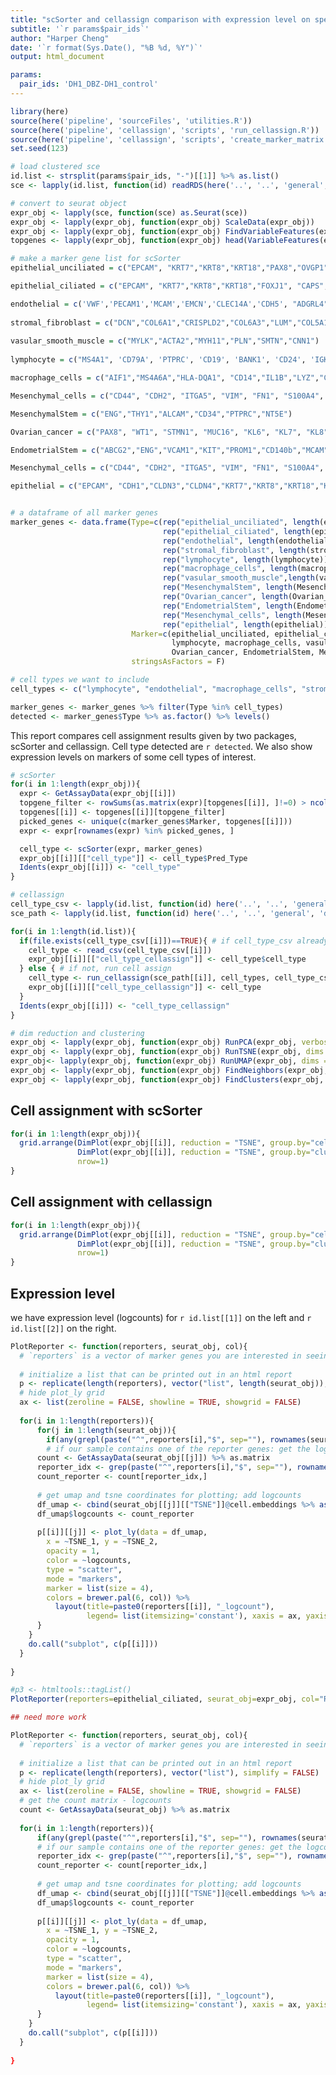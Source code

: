 ```yaml
---
title: "scSorter and cellassign comparison with expression level on specified cell types"
subtitle: '`r params$pair_ids`'
author: "Harper Cheng"
date: '`r format(Sys.Date(), "%B %d, %Y")`'
output: html_document

params:
  pair_ids: 'DH1_DBZ-DH1_control'
---
```


```r
library(here)
source(here('pipeline', 'sourceFiles', 'utilities.R'))
source(here('pipeline', 'cellassign', 'scripts', 'run_cellassign.R'))
source(here('pipeline', 'cellassign', 'scripts', 'create_marker_matrix.R'))
set.seed(123)
```

```r

# load clustered sce
id.list <- strsplit(params$pair_ids, "-")[[1]] %>% as.list()
sce <- lapply(id.list, function(id) readRDS(here('..', '..', 'general', 'data', 'clustered', 'sce', id, 'sce_clus.rds')))

# convert to seurat object
expr_obj <- lapply(sce, function(sce) as.Seurat(sce))
expr_obj <- lapply(expr_obj, function(expr_obj) ScaleData(expr_obj))
expr_obj <- lapply(expr_obj, function(expr_obj) FindVariableFeatures(expr_obj))
topgenes <- lapply(expr_obj, function(expr_obj) head(VariableFeatures(expr_obj), 2000))

```

```r

# make a marker gene list for scSorter
epithelial_unciliated = c("EPCAM", "KRT7","KRT8","KRT18","PAX8","OVGP1", "KRT19", "LCN2",'WFDC2', 'KLF5', 'SDC4', 'UCA1', 'TACSTD2', 'LINC01541', 'ELF3', 'C1orf186', 'DSP', 'CLDN4', 'PERP', 'KRT18', 'CD9', 'USP53',"CDH1","CLDN3","CLDN4","FUT4")

epithelial_ciliated = c("EPCAM", "KRT7","KRT8","KRT18","FOXJ1", "CAPS", "DYDC2", "CTH", "TP73", "SNTN","WDR16","FAM92B","C20orf85","C20orf88","TPPP3","C9orf24","FAM183A","C1orf194","PIFO","CDH1","CLDN3","CLDN4","FUT4")

endothelial = c('VWF','PECAM1','MCAM','EMCN','CLEC14A','CDH5', "ADGRL4", "PCDH17", "RNASE1")
    
stromal_fibroblast = c("DCN","COL6A1","CRISPLD2","COL6A3","LUM","COL5A1")
    
vasular_smooth_muscle = c("MYLK","ACTA2","MYH11","PLN","SMTN","CNN1")
    
lymphocyte = c("MS4A1", 'CD79A', 'PTPRC', 'CD19', 'BANK1', 'CD24', 'IGKC', "CD4","CD2","CD3G","CD3D","CD28","CD3E", "CCL5", "STK17B", "PTPRC")

macrophage_cells = c("AIF1","MS4A6A","HLA-DQA1", "CD14","IL1B","LYZ","CYBB","HLA-DQB1", "PLEK","HLA-DPA1", "HLA-DPB1", "HLA-DRB5", "HLA-DRB6")

Mesenchymal_cells = c("CD44", "CDH2", "ITGA5", "VIM", "FN1", "S100A4", "TNC", "MMP2", "ACTA2", "TWIST1", "WNT5A", "SNAI2", "ZEB1", "ZEB2")

MesenchymalStem = c("ENG","THY1","ALCAM","CD34","PTPRC","NT5E")

Ovarian_cancer = c("PAX8", "WT1", "STMN1", "MUC16", "KL6", "KL7", "KL8")

EndometrialStem = c("ABCG2","ENG","VCAM1","KIT","PROM1","CD140b","MCAM","CD166","ITGB1","PECAM1","CD34","CD44","PTPRC","ITGA4","ICAM1","NT5E","THY1","IPO13","LGR5","MSI1","NES","POU5F1","SOX2","SSEA4")

Mesenchymal_cells = c("CD44", "CDH2", "ITGA5", "VIM", "FN1", "S100A4", "TNC", "MMP2", "ACTA2", "TWIST1", "WNT5A", "SNAI2", "ZEB1", "ZEB2")

epithelial = c("EPCAM", "CDH1","CLDN3","CLDN4","KRT7","KRT8","KRT18","KRT19","FUT4")


# a dataframe of all marker genes
marker_genes <- data.frame(Type=c(rep("epithelial_unciliated", length(epithelial_unciliated)),
                                  rep("epithelial_ciliated", length(epithelial_ciliated)),
                                  rep("endothelial", length(endothelial)),
                                  rep("stromal_fibroblast", length(stromal_fibroblast)),
                                  rep("lymphocyte", length(lymphocyte)),
                                  rep("macrophage_cells", length(macrophage_cells)),
                                  rep("vasular_smooth_muscle",length(vasular_smooth_muscle)),
                                  rep("MesenchymalStem", length(MesenchymalStem)),
                                  rep("Ovarian_cancer", length(Ovarian_cancer)),
                                  rep("EndometrialStem", length(EndometrialStem)),
                                  rep("Mesenchymal_cells", length(Mesenchymal_cells)),
                                  rep("epithelial", length(epithelial))),
                           Marker=c(epithelial_unciliated, epithelial_ciliated, endothelial, stromal_fibroblast, 
                                    lymphocyte, macrophage_cells, vasular_smooth_muscle, MesenchymalStem, 
                                    Ovarian_cancer, EndometrialStem, Mesenchymal_cells, epithelial),
                           stringsAsFactors = F)

# cell types we want to include 
cell_types <- c("lymphocyte", "endothelial", "macrophage_cells", "stromal_fibroblast", "MesenchymalStem", "vasular_smooth_muscle", "EndometrialStem", "Ovarian_cancer", "Mesenchymal_cells", "epithelial")

marker_genes <- marker_genes %>% filter(Type %in% cell_types)
detected <- marker_genes$Type %>% as.factor() %>% levels()

```

This report compares cell assignment results given by two packages, scSorter and cellassign. Cell type detected are `r detected`. We also show expression levels on markers of some cell types of interest.

```r

# scSorter
for(i in 1:length(expr_obj)){
  expr <- GetAssayData(expr_obj[[i]])
  topgene_filter <- rowSums(as.matrix(expr)[topgenes[[i]], ]!=0) > ncol(expr)*.1
  topgenes[[i]] <- topgenes[[i]][topgene_filter]
  picked_genes <- unique(c(marker_genes$Marker, topgenes[[i]]))
  expr <- expr[rownames(expr) %in% picked_genes, ]

  cell_type <- scSorter(expr, marker_genes)
  expr_obj[[i]][["cell_type"]] <- cell_type$Pred_Type
  Idents(expr_obj[[i]]) <- "cell_type"
}

```


```r

# cellassign
cell_type_csv <- lapply(id.list, function(id) here('..', '..', 'general', 'data', 'cellassign', id, 'cell_types.csv'))
sce_path <- lapply(id.list, function(id) here('..', '..', 'general', 'data', 'clustered', 'sce', id, 'sce_clus.rds'))

for(i in 1:length(id.list)){
  if(file.exists(cell_type_csv[[i]])==TRUE){ # if cell_type_csv already exists
    cell_type <- read_csv(cell_type_csv[[i]])
    expr_obj[[i]][["cell_type_cellassign"]] <- cell_type$cell_type
  } else { # if not, run cell assign
    cell_type <- run_cellassign(sce_path[[i]], cell_types, cell_type_csv[[i]])$cell_type
    expr_obj[[i]][["cell_type_cellassign"]] <- cell_type
  }
  Idents(expr_obj[[i]]) <- "cell_type_cellassign"
}

```


```r

# dim reduction and clustering
expr_obj <- lapply(expr_obj, function(expr_obj) RunPCA(expr_obj, verbose = FALSE))
expr_obj <- lapply(expr_obj, function(expr_obj) RunTSNE(expr_obj, dims = 1:30, check_duplicates = FALSE))
expr_obj<- lapply(expr_obj, function(expr_obj) RunUMAP(expr_obj, dims = 1:30))
expr_obj <- lapply(expr_obj, function(expr_obj) FindNeighbors(expr_obj, dims = 1:10))
expr_obj <- lapply(expr_obj, function(expr_obj) FindClusters(expr_obj, resolution = 0.5))

```

## Cell assignment with scSorter

```r

for(i in 1:length(expr_obj)){
  grid.arrange(DimPlot(expr_obj[[i]], reduction = "TSNE", group.by="cell_type") + labs(title=paste0("scSorter: ", id.list[[i]])),
               DimPlot(expr_obj[[i]], reduction = "TSNE", group.by="cluster") + labs(title=paste0("clustering: ", id.list[[i]])),
               nrow=1)
}

```

## Cell assignment with cellassign

```r

for(i in 1:length(expr_obj)){
  grid.arrange(DimPlot(expr_obj[[i]], reduction = "TSNE", group.by="cell_type_cellassign") + labs(title=paste0("cellassign: ", id.list[[i]])),
               DimPlot(expr_obj[[i]], reduction = "TSNE", group.by="cluster") + labs(title=paste0("clustering: ", id.list[[i]])),
               nrow=1)
}

```

## Expression level

we have expression level (logcounts) for `r id.list[[1]]` on the left and `r id.list[[2]]` on the right.

```r

PlotReporter <- function(reporters, seurat_obj, col){
  # `reporters` is a vector of marker genes you are interested in seeing the expression level; `col` is the color of dots.
  
  # initialize a list that can be printed out in an html report
  p <- replicate(length(reporters), vector("list", length(seurat_obj)), simplify = FALSE)
  # hide plot_ly grid
  ax <- list(zeroline = FALSE, showline = TRUE, showgrid = FALSE)
  
  for(i in 1:length(reporters)){
      for(j in 1:length(seurat_obj)){
        if(any(grepl(paste("^",reporters[i],"$", sep=""), rownames(seurat_obj[[j]]), ignore.case = TRUE) == TRUE)){
        # if our sample contains one of the reporter genes: get the logcounts of this gene
      count <- GetAssayData(seurat_obj[[j]]) %>% as.matrix  
      reporter_idx <- grep(paste("^",reporters[i],"$", sep=""), rownames(seurat_obj[[j]]), ignore.case = TRUE)
      count_reporter <- count[reporter_idx,]
    
      # get umap and tsne coordinates for plotting; add logcounts 
      df_umap <- cbind(seurat_obj[[j]][["TSNE"]]@cell.embeddings %>% as.data.frame(), seurat_obj[[j]][["UMAP"]]@cell.embeddings %>% as.data.frame())
      df_umap$logcounts <- count_reporter
  
      p[[i]][[j]] <- plot_ly(data = df_umap,
        x = ~TSNE_1, y = ~TSNE_2,
        opacity = 1,
        color = ~logcounts,
        type = "scatter",
        mode = "markers",
        marker = list(size = 4), 
        colors = brewer.pal(6, col)) %>% 
          layout(title=paste0(reporters[[i]], "_logcount"),
                 legend= list(itemsizing='constant'), xaxis = ax, yaxis = ax, showlegend=F)
      }
    } 
    do.call("subplot", c(p[[i]]))
  }
  
}

#p3 <- htmltools::tagList()
PlotReporter(reporters=epithelial_ciliated, seurat_obj=expr_obj, col="Reds")


```

```r
## need more work

PlotReporter <- function(reporters, seurat_obj, col){
  # `reporters` is a vector of marker genes you are interested in seeing the expression level; `col` is the color of dots.
  
  # initialize a list that can be printed out in an html report
  p <- replicate(length(reporters), vector("list"), simplify = FALSE)
  # hide plot_ly grid
  ax <- list(zeroline = FALSE, showline = TRUE, showgrid = FALSE)
  # get the count matrix - logcounts
  count <- GetAssayData(seurat_obj) %>% as.matrix
  
  for(i in 1:length(reporters)){
      if(any(grepl(paste("^",reporters[i],"$", sep=""), rownames(seurat_obj), ignore.case = TRUE) == TRUE)){
      # if our sample contains one of the reporter genes: get the logcounts of this gene
      reporter_idx <- grep(paste("^",reporters[i],"$", sep=""), rownames(seurat_obj), ignore.case = TRUE)
      count_reporter <- count[reporter_idx,]
    
      # get umap and tsne coordinates for plotting; add logcounts 
      df_umap <- cbind(seurat_obj[[j]][["TSNE"]]@cell.embeddings %>% as.data.frame(), seurat_obj[[j]][["UMAP"]]@cell.embeddings %>% as.data.frame())
      df_umap$logcounts <- count_reporter
  
      p[[i]][[j]] <- plot_ly(data = df_umap,
        x = ~TSNE_1, y = ~TSNE_2,
        opacity = 1,
        color = ~logcounts,
        type = "scatter",
        mode = "markers",
        marker = list(size = 4), 
        colors = brewer.pal(6, col)) %>% 
          layout(title=paste0(reporters[[i]], "_logcount"),
                 legend= list(itemsizing='constant'), xaxis = ax, yaxis = ax, showlegend=F)
      }
    } 
    do.call("subplot", c(p[[i]]))
  }
  
}

```








